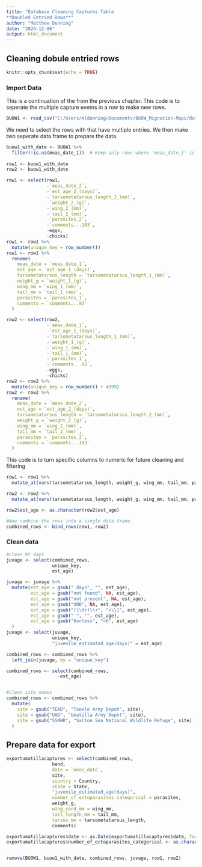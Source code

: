 ```yaml
---
title: "Database Cleaning Captures Table
**Doubled Entried Rows**"
author: "Matthew Dunning"
date: "2024-12-06"
output: html_document
---
```

## Cleaning dobule entried rows
```r
knitr::opts_chunk$set(echo = TRUE)
```

### Import Data
This is a continuation of the from the previous chapter. This code is to seperate the multiple
capture evetns in a row to make new rows.
```r
BUOW1 <- read_csv("C:/Users/mldunning/Documents/BUOW_Migration-Maps/data/BUOW_Data2000-2019.csv")
```
We need to select the rows with that have multiple entries. We then make two seperate
data frame to prepare the data.
```r
buow1_with_date <- BUOW1 %>%
  filter(!is.na(meas_date_1))  # Keep only rows where 'meas_date_1' is not NA
  
row1 <- buow1_with_date
row2 <- buow1_with_date

row1 <- select(row1, 
               -`meas_date_2`, 
               -`est_age_2_(days)`, 
               -`tarsometatarsus_length_2_(mm)`,
               -`weight_2_(g)`,
               -`wing_2_(mm)`,
               -`tail_2_(mm)`,
               -`parasites_2`,
               -`comments...103`,
               -eggs,
               -chicks)
row1 <- row1 %>% 
  mutate(unique_key = row_number())
row1 <- row1 %>% 
  rename(
    meas_date = `meas_date_1`,
    est_age = `est_age_1_(days)`,
    tarsometatarsus_length = `tarsometatarsus_length_1_(mm)`,
    weight_g = `weight_1_(g)`,
    wing_mm = `wing_1_(mm)`,
    tail_mm = `tail_1_(mm)`,
    parasites = `parasites_1`,
    comments = `comments...93`
  )

row2 <- select(row2,
               -`meas_date_1`,
               -`est_age_1_(days)`,
               -`tarsometatarsus_length_1_(mm)`,
               -`weight_1_(g)`,
               -`wing_1_(mm)`,
               -`tail_1_(mm)`,
               -`parasites_1`,
               -`comments...93`,
               -eggs,
               -chicks)
row2 <- row2 %>%
  mutate(unique_key = row_number() + 4999)
row2 <- row2 %>% 
  rename(
    meas_date = `meas_date_2`,
    est_age = `est_age_2_(days)`,
    tarsometatarsus_length = `tarsometatarsus_length_2_(mm)`,
    weight_g = `weight_2_(g)`,
    wing_mm = `wing_2_(mm)`,
    tail_mm = `tail_2_(mm)`,
    parasites = `parasites_2`,
    comments = `comments...103`
  )
```
This code is to turn specific columns to numeric for future cleaning and filtering
```r
row1 <- row1 %>%
  mutate_at(vars(tarsometatarsus_length, weight_g, wing_mm, tail_mm, parasites), as.numeric)

row2 <- row2 %>%
  mutate_at(vars(tarsometatarsus_length, weight_g, wing_mm, tail_mm, parasites), as.numeric)

row2$est_age <- as.character(row2$est_age)

#Now combine the rows into a single data frame.
combined_rows <- bind_rows(row1, row2)
```
### Clean data
```r
#clean HY days
juvage <- select(combined_rows,
                 unique_key,
                 est_age)

juvage <- juvage %>% 
  mutate(est_age = gsub(" days", "", est_age),
         est_age = gsub("not found", NA, est_age),
         est_age = gsub("not present", NA, est_age),
         est_age = gsub("UNB", NA, est_age),
         est_age = gsub("(\\d+)\\+", ">\\1", est_age),
         est_age = gsub(" ", "", est_age),
         est_age = gsub("6orless", "<6", est_age)
  )
juvage <- select(juvage,
                 unique_key,
                 "juvenile_estimated_age(days)" = est_age)

combined_rows <- combined_rows %>% 
  left_join(juvage, by = "unique_key")

combined_rows <- select(combined_rows,
                   -est_age)


#clean site names
combined_rows <- combined_rows %>% 
  mutate(
    site = gsub("TEAD", "Tooele Army Depot", site),
    site = gsub("UAD", "Umatilla Army Depot", site),
    site = gsub("SSNWR", "Salton Sea National Wildlife Refuge", site)
  )
```
## Prepare data for export
```r
exportumatillacaptures <- select(combined_rows,
                 band,
                 date = `meas_date`,
                 site,
                 country = Country,
                 state = State,
                 "juvenile_estimated_age(days)",
                 number_of_ectoparasites_categorical = parasites,
                 weight_g,
                 wing_cord_mm = wing_mm,
                 tail_length_mm = tail_mm,
                 tarsus_mm = tarsometatarsus_length,
                 comments)

exportumatillacaptures$date <- as.Date(exportumatillacaptures$date, format = "%d-%b-%y")
exportumatillacaptures$number_of_ectoparasites_categorical <- as.character(exportumatillacaptures$number_of_ectoparasites_categorical)


remove(BUOW1, buow1_with_date, combined_rows, juvage, row1, row2)

```

